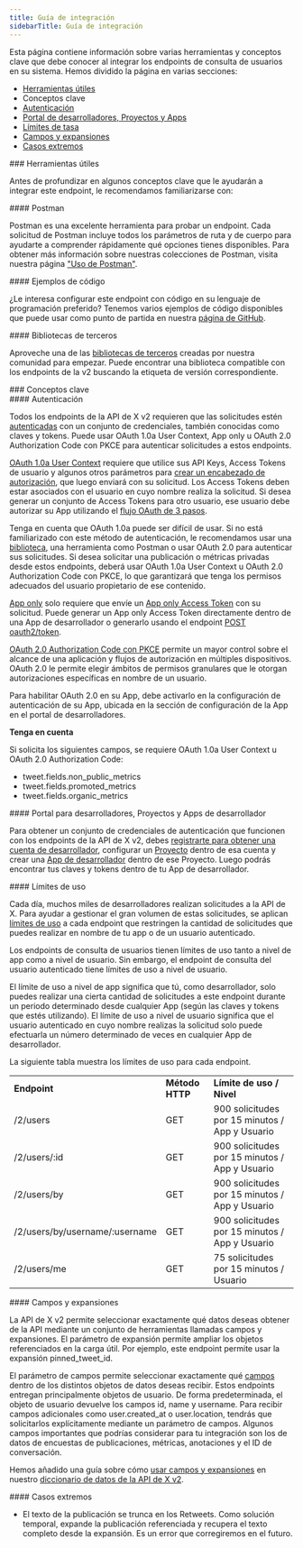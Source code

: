 ```yaml
---
title: Guía de integración
sidebarTitle: Guía de integración
---
```



Esta página contiene información sobre varias herramientas y conceptos clave que debe conocer al integrar los endpoints de consulta de usuarios en su sistema. Hemos dividido la página en varias secciones:

- [Herramientas útiles](#helpful)
- Conceptos clave
- [Autenticación](#authentication)
- [Portal de desarrolladores, Proyectos y Apps](#portal)
- [Límites de tasa](#limits)
- [Campos y expansiones](#fields)
- [Casos extremos](#edge)

<div id="helpful-tools">
  ### Herramientas útiles
</div>

Antes de profundizar en algunos conceptos clave que le ayudarán a integrar este endpoint, le recomendamos familiarizarse con:

<div id="postman">
  #### Postman
</div>

Postman es una excelente herramienta para probar un endpoint. Cada solicitud de Postman incluye todos los parámetros de ruta y de cuerpo para ayudarte a comprender rápidamente qué opciones tienes disponibles. Para obtener más información sobre nuestras colecciones de Postman, visita nuestra página ["Uso de Postman"](/es/tutorials/postman-getting-started). 

<div id="code-samples">
  #### Ejemplos de código
</div>

¿Le interesa configurar este endpoint con código en su lenguaje de programación preferido? Tenemos varios ejemplos de código disponibles que puede usar como punto de partida en nuestra [página de GitHub](https://github.com/xdevplatform/Twitter-API-v2-sample-code).

<div id="third-party-libraries">
  #### Bibliotecas de terceros
</div>

Aproveche una de las [bibliotecas de terceros](/es/x-api/tools-and-libraries/overview) creadas por nuestra comunidad para empezar. Puede encontrar una biblioteca compatible con los endpoints de la v2 buscando la etiqueta de versión correspondiente.

<div id="key-concepts">
  ### Conceptos clave
</div>

<div id="authentication">
  #### Autenticación
</div>

Todos los endpoints de la API de X v2 requieren que las solicitudes estén [autenticadas](/es/resources/fundamentals/authentication) con un conjunto de credenciales, también conocidas como claves y tokens. Puede usar OAuth 1.0a User Context, App only u OAuth 2.0 Authorization Code con PKCE para autenticar solicitudes a estos endpoints.

[OAuth 1.0a User Context](/es/resources/fundamentals/authentication#oauth-1-0a-2) requiere que utilice sus API Keys, Access Tokens de usuario y algunos otros parámetros para [crear un encabezado de autorización](/es/resources/fundamentals/authentication#authorizing-a-request), que luego enviará con su solicitud. Los Access Tokens deben estar asociados con el usuario en cuyo nombre realiza la solicitud. Si desea generar un conjunto de Access Tokens para otro usuario, ese usuario debe autorizar su App utilizando el [flujo OAuth de 3 pasos](https://developer-staging.x.com/resources/fundamentals/authentication/obtaining-user-access-tokens).

Tenga en cuenta que OAuth 1.0a puede ser difícil de usar. Si no está familiarizado con este método de autenticación, le recomendamos usar una [biblioteca](/es/x-api/tools-and-libraries/overview), una herramienta como Postman o usar OAuth 2.0 para autenticar sus solicitudes. Si desea solicitar una publicación o métricas privadas desde estos endpoints, deberá usar OAuth 1.0a User Context u OAuth 2.0 Authorization Code con PKCE, lo que garantizará que tenga los permisos adecuados del usuario propietario de ese contenido.

[App only](/es/resources/fundamentals/authentication#bearer-token-also-known-as-app-only) solo requiere que envíe un [App only Access Token](/es/resources/fundamentals/authentication#bearer-token-also-known-as-app-only) con su solicitud. Puede generar un App only Access Token directamente dentro de una App de desarrollador o generarlo usando el endpoint [POST oauth2/token](/es/resources/fundamentals/authentication#post-oauth2-token).

[OAuth 2.0 Authorization Code con PKCE](/es/resources/fundamentals/authentication#oauth-2-0-authorization-code-flow-with-pkce-2) permite un mayor control sobre el alcance de una aplicación y flujos de autorización en múltiples dispositivos. OAuth 2.0 le permite elegir ámbitos de permisos granulares que le otorgan autorizaciones específicas en nombre de un usuario.

Para habilitar OAuth 2.0 en su App, debe activarlo en la configuración de autenticación de su App, ubicada en la sección de configuración de la App en el portal de desarrolladores.

**Tenga en cuenta**

Si solicita los siguientes campos, se requiere OAuth 1.0a User Context u OAuth 2.0 Authorization Code:

- tweet.fields.non\_public\_metrics
- tweet.fields.promoted\_metrics
- tweet.fields.organic\_metrics

<div id="developer-portal-projects-and-developer-apps">
  #### Portal para desarrolladores, Proyectos y Apps de desarrollador
</div>

Para obtener un conjunto de credenciales de autenticación que funcionen con los endpoints de la API de X v2, debes [registrarte para obtener una cuenta de desarrollador](https://developer.x.com/en/portal/petition/essential/basic-info), configurar un [Proyecto](/es/resources/fundamentals/projects) dentro de esa cuenta y crear una [App de desarrollador](/es/resources/fundamentals/developer-apps) dentro de ese Proyecto. Luego podrás encontrar tus claves y tokens dentro de tu App de desarrollador. 
 

<div id="rate-limits">
  #### Límites de uso
</div>

Cada día, muchos miles de desarrolladores realizan solicitudes a la API de X. Para ayudar a gestionar el gran volumen de estas solicitudes, se aplican [límites de uso](/es/x-api/fundamentals/rate-limits) a cada endpoint que restringen la cantidad de solicitudes que puedes realizar en nombre de tu app o de un usuario autenticado.

Los endpoints de consulta de usuarios tienen límites de uso tanto a nivel de app como a nivel de usuario. Sin embargo, el endpoint de consulta del usuario autenticado tiene límites de uso a nivel de usuario.

El límite de uso a nivel de app significa que tú, como desarrollador, solo puedes realizar una cierta cantidad de solicitudes a este endpoint durante un periodo determinado desde cualquier App (según las claves y tokens que estés utilizando). El límite de uso a nivel de usuario significa que el usuario autenticado en cuyo nombre realizas la solicitud solo puede efectuarla un número determinado de veces en cualquier App de desarrollador.

La siguiente tabla muestra los límites de uso para cada endpoint.

|     |     |     |
| :--- | :--- | :--- |
| **Endpoint** | **Método HTTP** | **Límite de uso / Nivel** |
| /2/users | GET | 900 solicitudes por 15 minutos / App y Usuario |
| /2/users/:id | GET | 900 solicitudes por 15 minutos / App y Usuario |
| /2/users/by | GET | 900 solicitudes por 15 minutos / App y Usuario |
| /2/users/by/username/:username | GET | 900 solicitudes por 15 minutos / App y Usuario |
| /2/users/me | GET | 75 solicitudes por 15 minutos / Usuario |

<div id="fields-and-expansions">
  #### Campos y expansiones
</div>

La API de X v2 permite seleccionar exactamente qué datos deseas obtener de la API mediante un conjunto de herramientas llamadas campos y expansiones. El parámetro de expansión permite ampliar los objetos referenciados en la carga útil. Por ejemplo, este endpoint permite usar la expansión pinned\_tweet\_id.

El parámetro de campos permite seleccionar exactamente qué [campos](/es/x-api/fundamentals/fields) dentro de los distintos objetos de datos deseas recibir. Estos endpoints entregan principalmente objetos de usuario. De forma predeterminada, el objeto de usuario devuelve los campos id, name y username. Para recibir campos adicionales como user.created\_at o user.location, tendrás que solicitarlos explícitamente mediante un parámetro de campos. Algunos campos importantes que podrías considerar para tu integración son los de datos de encuestas de publicaciones, métricas, anotaciones y el ID de conversación.

Hemos añadido una guía sobre cómo [usar campos y expansiones](/es/x-api/fundamentals/data-dictionary#how-to-use-fields-and-expansions) en nuestro [diccionario de datos de la API de X v2](/es/x-api/fundamentals/data-dictionary).

<div id="edge-cases">
  #### Casos extremos
</div>

- El texto de la publicación se trunca en los Retweets. Como solución temporal, expande la publicación referenciada y recupera el texto completo desde la expansión. Es un error que corregiremos en el futuro.